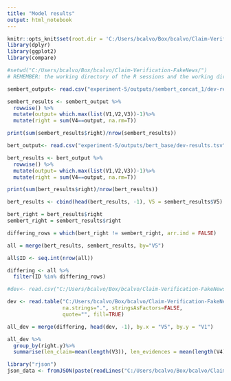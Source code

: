 ```yaml
---
title: "Model results"
output: html_notebook
---
```



```r
knitr::opts_knit$set(root.dir = 'C:/Users/bcalvo/Box/bcalvo/Claim-Verification-FakeNews/')
library(dplyr)
library(ggplot2)
library(compare)

#setwd("C:/Users/bcalvo/Box/bcalvo/Claim-Verification-FakeNews/")
# REMEMBER: the working directory of the R sessions and the working directory of the notebook are different things!!!!

```

```r
sembert_output<- read.csv("experiment-5/outputs/sembert_concat_1/dev-results.tsv", header = FALSE, sep='\t')

```

```r

sembert_results <- sembert_output %>%
  rowwise() %>%
  mutate(output= which.max(list(V1,V2,V3))-1)%>%
  mutate(right = sum(V4==output, na.rm=T))

print(sum(sembert_results$right)/nrow(sembert_results))

```

```r
bert_output<- read.csv("experiment-5/outputs/bert_base/dev-results.tsv", header = FALSE, sep='\t')

```

```r

bert_results <- bert_output %>%
  rowwise() %>%
  mutate(output= which.max(list(V1,V2,V3))-1)%>%
  mutate(right = sum(V4==output, na.rm=T))

print(sum(bert_results$right)/nrow(bert_results))
```
```r
bert_results <- cbind(head(bert_results, -1), V5 = sembert_results$V5) # I delete one row to match

```


```r

bert_right = bert_results$right
sembert_right = sembert_results$right

differing_rows = which(bert_right != sembert_right, arr.ind = FALSE)

all = merge(bert_results, sembert_results, by="V5")

all$ID <- seq.int(nrow(all))

differing <- all %>%
  filter(ID %in% differing_rows)

```


```r
#dev<- read.csv("C:/Users/bcalvo/Box/bcalvo/Claim-Verification-FakeNews/data/gear/gear-dev-data.tsv", header = FALSE, sep='\t')

dev <- read.table("C:/Users/bcalvo/Box/bcalvo/Claim-Verification-FakeNews/data/gear/gear-dev-data.tsv", sep="\t", header=FALSE, comment.char="#",
                  na.strings=".", stringsAsFactors=FALSE,
                  quote="", fill=TRUE)

all_dev = merge(differing, head(dev, -1), by.x = "V5", by.y = "V1")

```

```r
all_dev %>%
  group_by(right.y)%>%
  summarise(len_claim=mean(length(V3)), len_evidences = mean(length(V4)+length(V5)+length(V6)+length(V7)+length(V8)))

```

```r
library("rjson")
json_data <- fromJSON(paste(readLines("C:/Users/bcalvo/Box/bcalvo/Claim-Verification-FakeNews/data/gear/dev_srl_all.json"), collapse=""))

```
```r

```